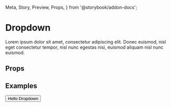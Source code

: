   Meta,
  Story,
  Preview,
  Props,
} from '@storybook/addon-docs';

<Meta title="Core/Dropdown" component={Button} />

# Dropdown

Lorem ipsum dolor sit amet, consectetur adipiscing elit. Donec euismod, nisl eget consectetur tempor, nisl nunc egestas nisi, euismod aliquam nisl nunc euismod.

## Props

<Props of={Box} />

## Examples

<Preview>
  <Story name="Default">
    <Button>Hello Dropdown</Button>
  </Story>
</Preview>
